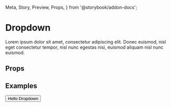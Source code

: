   Meta,
  Story,
  Preview,
  Props,
} from '@storybook/addon-docs';

<Meta title="Core/Dropdown" component={Button} />

# Dropdown

Lorem ipsum dolor sit amet, consectetur adipiscing elit. Donec euismod, nisl eget consectetur tempor, nisl nunc egestas nisi, euismod aliquam nisl nunc euismod.

## Props

<Props of={Box} />

## Examples

<Preview>
  <Story name="Default">
    <Button>Hello Dropdown</Button>
  </Story>
</Preview>
